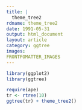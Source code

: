 ```yaml
---
title: |
  theme_tree2
rdname: theme_tree2
date: 1991-05-31
output: html_document
layout: article
category: ggtree
images:
FRONTFOMATTER_IMAGES
---
```


```r
library(ggplot2)
library(ggtree)
```

```r
require(ape)
tr <- rtree(10)
ggtree(tr) + theme_tree2()



```